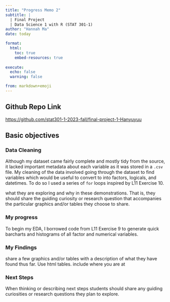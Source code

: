 ```yaml
---
title: "Progress Memo 2"
subtitle: |
  | Final Project 
  | Data Science 1 with R (STAT 301-1)
author: "Hannah Ma"
date: today

format:
  html:
    toc: true
    embed-resources: true
    
execute:
  echo: false
  warning: false

from: markdown+emoji 
---
```


::: {.callout-tip icon="false"}
## Github Repo Link

<https://github.com/stat301-1-2023-fall/final-project-1-Hanyuyuu>
:::
## Basic objectives

### Data Cleaning
Although my dataset came fairly complete and mostly tidy from the source, it lacked important metadata about each variable as it was stored in a `.csv` file. My cleaning of the data involved going through the dataset to find variables which would be useful to convert to into factors, logicals, and datetimes. To do so I used a series of `for` loops inspired by L11 Exercise 10.

what they are exploring and why in these demonstrations. That is, they should share the guiding curiosity or research question that accompanies the particular graphics and/or tables they choose to share. 

### My progress
To begin my EDA, I borrowed code from L11 Exercise 9 to generate quick barcharts and histograms of all factor and numerical variables.


### My Findings
share a few graphics and/or tables with a description of what they have found thus far. 
 Use html tables.
 include where you are at
 
 
### Next Steps
When thinking or describing next steps students should share any guiding curiosities or research questions they plan to explore.
